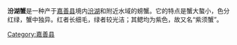 {{unreferenced|time=2018-10-11T23:56:08+00:00}}
'''汾湖蟹'''是一种产于[[嘉善县|嘉善县]]境内[[汾湖|汾湖]]和附近水域的螃蟹。它的特点是蟹大螯小，色分红绿，蟹中独异。红者长细毛，绿者较光洁；其鳃均为紫色，故又名“紫须蟹”。

[[Category:嘉善县|Category:嘉善县]]